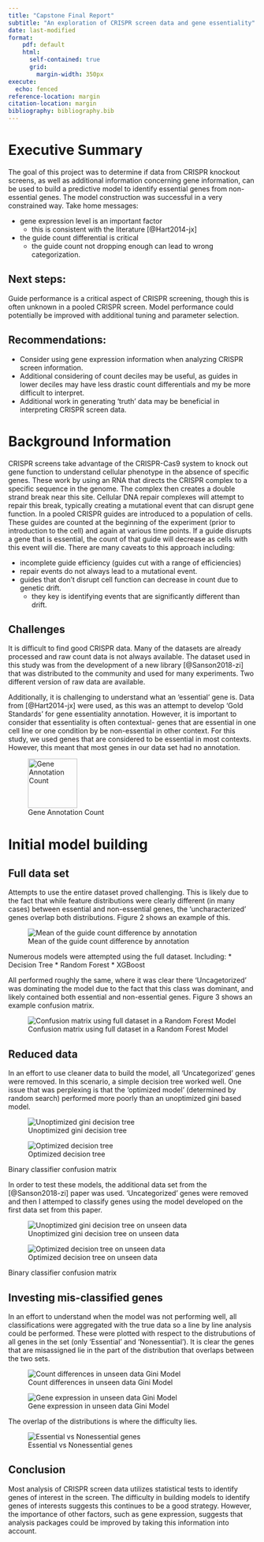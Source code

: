 ```yaml
---
title: "Capstone Final Report"
subtitle: "An exploration of CRISPR screen data and gene essentiality"
date: last-modified
format:
    pdf: default
    html: 
      self-contained: true
      grid: 
        margin-width: 350px
execute: 
  echo: fenced
reference-location: margin
citation-location: margin
bibliography: bibliography.bib
---
```


# Executive Summary

The goal of this project was to determine if data from CRISPR knockout screens, as well as additional information concerning gene information, can be used to build a predictive model to identify essential genes from non-essential genes. The model construction was successful in a very constrained way. Take home messages:

* gene expression level is an important factor
    + this is consistent with the literature [@Hart2014-jx]
* the guide count differential is critical
    + the guide count not dropping enough can lead to wrong categorization.

## Next steps:

Guide performance is a critical aspect of CRISPR screening, though this is often unknown in a pooled CRISPR screen. Model performance could potentially be improved with additional tuning and parameter selection. 

## Recommendations:

* Consider using gene expression information when analyzing CRISPR screen information. 
* Additional considering of count deciles may be useful, as guides in lower deciles may have less drastic count differentials and my be more difficult to interpret. 
* Additional work in generating 'truth' data may be beneficial in interpreting CRISPR screen data. 

# Background Information

CRISPR screens take advantage of the CRISPR-Cas9 system to knock out gene function to understand cellular phenotype in the absence of specific genes. These work by using an RNA that directs the CRISPR complex to a specific sequence in the genome. The complex then creates a double strand break near this site. Cellular DNA repair complexes will attempt to repair this break, typically creating a mutational event that can disrupt gene function. In a pooled CRISPR guides are introduced to a population of cells. These guides are counted at the beginning of the experiment (prior to introduction to the cell) and again at various time points. If a guide disrupts a gene that is essential, the count of that guide will decrease as cells with this event will die. There are many caveats to this approach including:

* incomplete guide efficiency (guides cut with a range of efficiencies)
* repair events do not always lead to a mutational event. 
* guides that don't disrupt cell function can decrease in count due to genetic drift. 
    + they key is identifying events that are significantly different than drift. 

## Challenges

It is difficult to find good CRISPR data. Many of the datasets are already processed and raw count data is not always available. The dataset used in this study was from the development of a new library [@Sanson2018-zi] that was distributed to the community and used for many experiments. Two different version of raw data are available. 

Additionally, it is challenging to understand what an 'essential' gene is. Data from [@Hart2014-jx] were used, as this was an attempt to develop 'Gold Standards' for gene essentiality annotation. However, it is important to consider that essentiality is often contextual- genes that are essential in one cell line or one condition by be non-essential in other context. For this study, we used genes that are considered to be essential in most contexts. However, this meant that most genes in our data set had no annotation.

![Gene Annotation Count](img/annotation_counts.png){height="100"}

# Initial model building

## Full data set

Attempts to use the entire dataset proved challenging. This is likely due to the fact that while feature distributions were clearly different (in many cases) between essential and non-essential genes, the 'uncharacterized' genes overlap both distributions. Figure 2 shows an example of this.

![Mean of the guide count difference by annotation](img/Diff_MeanByAnnot.png){fig-align="left"}

Numerous models were attempted using the full dataset. Including:
* Decision Tree
* Random Forest
* XGBoost

All performed roughly the same, where it was clear there 'Uncagetorized' was dominating the model due to the fact that this class was dominant, and likely contained both essential and non-essential genes. Figure 3 shows an example confusion matrix. 

![Confusion matrix using full dataset in a Random Forest Model](img/FullDataSetRandomForest.png)

## Reduced data 

In an effort to use cleaner data to build the model, all 'Uncategorized' genes were removed. In this scenario, a simple decision tree worked well. One issue that was perplexing is that the 'optimized model' (determined by random search) performed more poorly than an unoptimized gini based model. 

:::{#fig-confusion layout-ncol=2}
![Unoptimized gini decision tree](img/ginidt_binary.png)

![Optimized decision tree](img/opt_dt_binary.png)

Binary classifier confusion matrix
:::

In order to test these models, the additional data set from the [@Sanson2018-zi] paper was used. 'Uncategorized' genes were removed and then I attemped to classify genes using the model developed on the first data set from this paper. 

:::{#fig-confusion layout-ncol=2}
![Unoptimized gini decision tree on unseen data](img/trac1_gini_dtree.png)

![Optimized decision tree on unseen data](img/trac1_opt_dtree.png)

Binary classifier confusion matrix
:::

## Investing mis-classified genes

In an effort to understand when the model was not performing well, all classifications were aggregated with the true data so a line by line analysis could be performed. These were plotted with respect to the distrubutions of all genes in the set (only 'Essential' and 'Nonessential'). It is clear the genes that are misassigned lie in the part of the distribution that overlaps between the two sets.

![Count differences in unseen data Gini Model](img/trac1_diff_mischaract.png)

![Gene expression in unseen data Gini Model ](img/trac1_exp_mischaract.png)

The overlap of the distributions is where the difficulty lies.

![Essential vs Nonessential genes](img/trac1_diff_mean.png)

## Conclusion

Most analysis of CRISPR screen data utilizes statistical tests to identify genes of interest in the screen. The difficulty in building models to identify genes of interests suggests this continues to be a good strategy. However, the importance of other factors, such as gene expression, suggests that analysis packages could be improved by taking this information into account. 
